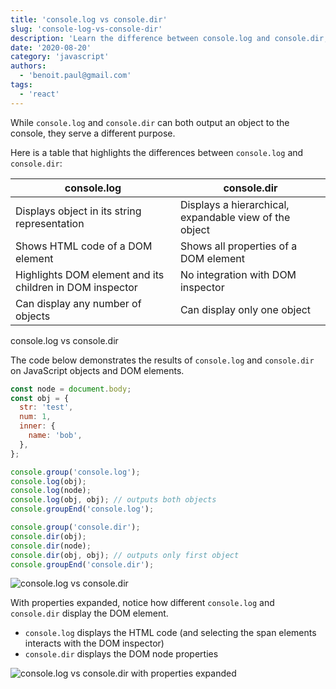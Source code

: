 ```yaml
---
title: 'console.log vs console.dir'
slug: 'console-log-vs-console-dir'
description: 'Learn the difference between console.log and console.dir, two JavaScript functions useful to debug'
date: '2020-08-20'
category: 'javascript'
authors:
  - 'benoit.paul@gmail.com'
tags:
  - 'react'
---
```


While `console.log` and `console.dir` can both output an object to the console, they serve a different purpose.

Here is a table that highlights the differences between `console.log` and `console.dir`:

| console.log                                              | console.dir                                            |
| -------------------------------------------------------- | ------------------------------------------------------ |
| Displays object in its string representation             | Displays a hierarchical, expandable view of the object |
| Shows HTML code of a DOM element                         | Shows all properties of a DOM element                  |
| Highlights DOM element and its children in DOM inspector | No integration with DOM inspector                      |
| Can display any number of objects                        | Can display only one object                            |

console.log vs console.dir

The code below demonstrates the results of `console.log` and `console.dir` on JavaScript objects and DOM elements.

```javascript
const node = document.body;
const obj = {
  str: 'test',
  num: 1,
  inner: {
    name: 'bob',
  },
};

console.group('console.log');
console.log(obj);
console.log(node);
console.log(obj, obj); // outputs both objects
console.groupEnd('console.log');

console.group('console.dir');
console.dir(obj);
console.dir(node);
console.dir(obj, obj); // outputs only first object
console.groupEnd('console.dir');
```

![console.log vs console.dir](images/console-log-vs-console-dir.png)

With properties expanded, notice how different `console.log` and `console.dir` display the DOM element.

- `console.log` displays the HTML code (and selecting the span elements interacts with the DOM inspector)
- `console.dir` displays the DOM node properties

![console.log vs console.dir with properties expanded](images/console-log-vs-console-dir-expanded.png)

